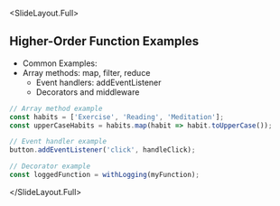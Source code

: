 
<SlideLayout.Full>
## Higher-Order Function Examples

- Common Examples:
- Array methods: map, filter, reduce
  - Event handlers: addEventListener
  - Decorators and middleware

```javascript
// Array method example
const habits = ['Exercise', 'Reading', 'Meditation'];
const upperCaseHabits = habits.map(habit => habit.toUpperCase());

// Event handler example
button.addEventListener('click', handleClick);

// Decorator example
const loggedFunction = withLogging(myFunction);
```
</SlideLayout.Full>
